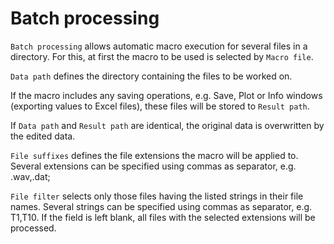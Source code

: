 # Batch processing

``Batch processing`` allows automatic macro execution for several files in a directory. For this, at first the macro to be used is selected by ``Macro file``.

``Data path`` defines the directory containing the files to be worked on.

If the macro includes any saving operations, e.g. Save, Plot or Info windows (exporting values to Excel files), these files will be stored to ``Result path``.

If ``Data path`` and ``Result path`` are identical, the original data is overwritten by the edited data.

``File suffixes`` defines the file extensions the macro will be applied to. Several extensions can be specified using commas as separator, e.g. .wav,.dat;

``File filter`` selects only those files having the listed strings in their file names. Several strings can be specified using commas as separator, e.g. T1,T10. If the field is left blank, all files with the selected extensions will be processed.
